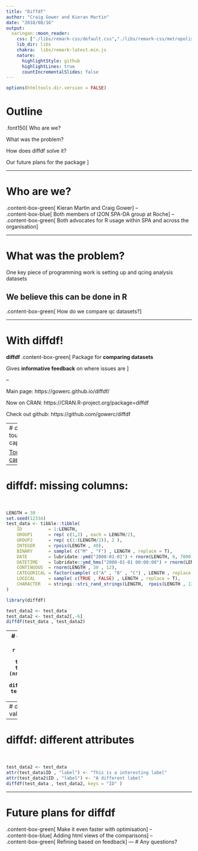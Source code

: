 ```yaml
---
title: "Diffdf"
author: "Craig Gower and Kieran Martin"
date: "2018/08/16"
output:
  xaringan::moon_reader:
    css: ["./libs/remark-css/default.css","./libs/remark-css/metropolis.css", "./libs/remark-css/metropolis-fonts.css" ]
    lib_dir: libs
    chakra:  libs/remark-latest.min.js
    nature:
      highlightStyle: github
      highlightLines: true
      countIncrementalSlides: false
---
```



```r
options(htmltools.dir.version = FALSE)
```

# Outline
.font150[
Who are we?

What was the problem?

How does diffdf solve it?

Our future plans for the package
]

---

# Who are we?


.content-box-green[
Kieran Martin and Craig Gower
]
--
<br>
.content-box-blue[
Both members of I2ON SPA-DA group  at Roche
]
--
<br>
.content-box-green[
Both advocates for R usage within SPA and across the organisation
]

  


---

# What was the problem?

One key piece of programming work is setting up and qcing analysis datasets

We believe this can be done in R
--
.content-box-green[
How do we compare qc datasets?
]

---

# With diffdf!

**diffdf**
.content-box-green[
Package for **comparing datasets**

Gives **informative feedback** on where issues are
]

--

Main page: https://gowerc.github.io/diffdf/

Now on CRAN: https://CRAN.R-project.org/package=diffdf

Check out github: https://github.com/gowerc/diffdf

---
# diffdf tour of capabilities

<a href = "diffdftour.html">Tour of capabilities</a>

---

# diffdf: missing columns:
<br>

```r

LENGTH = 30
set.seed(12334)
test_data <- tibble::tibble( 
    ID          = 1:LENGTH,
    GROUP1      = rep( c(1,2) , each = LENGTH/2),
    GROUP2      = rep( c(1:(LENGTH/2)), 2 ),
    INTEGER     = rpois(LENGTH , 40),
    BINARY      = sample( c("M" , "F") , LENGTH , replace = T),
    DATE        = lubridate::ymd("2000-01-01") + rnorm(LENGTH, 0, 7000),
    DATETIME    = lubridate::ymd_hms("2000-01-01 00:00:00") + rnorm(LENGTH, 0, 200000000), 
    CONTINUOUS  = rnorm(LENGTH , 30 , 12),
    CATEGORICAL = factor(sample( c("A" , "B" , "C") , LENGTH , replace = T)),
    LOGICAL     = sample( c(TRUE , FALSE) , LENGTH , replace = T),
    CHARACTER   = stringi::stri_rand_strings(LENGTH,  rpois(LENGTH , 13),  pattern = "[ A-Za-z0-9]")
)
```


```r
library(diffdf)

test_data2 <- test_data 
test_data2 <- test_data2[,-6]
diffdf(test_data , test_data2)
```
---
# diffdf: missing rows
<br>
```r
test_data2 <- test_data
test_data2 <- test_data2[1:(nrow(test_data2) - 2),]
diffdf(test_data, test_data2, keys = "ID")
```
---
# diffdf: different values
<br>
```r
test_data2 <- test_data
test_data2[5,2] <- 6
difval <- diffdf(test_data , test_data2, keys = "ID" )
difval$NumDiff
difval$VarDiff_GROUP1
```
---
# diffdf: different attributes
<br>
```r
test_data2 <- test_data
attr(test_data$ID , "label") <- "This is a interesting label"
attr(test_data2$ID , "label") <- "A different label"
diffdf(test_data , test_data2, keys = "ID" )
```
---

# Future plans for diffdf

.content-box-green[
Make it even faster with optimisation
]
--
<br>
.content-box-blue[
Adding html views of the comparisons
]
--
<br>
.content-box-green[
Refining based on feedback
]
---
# Any questions?




